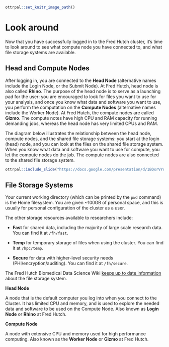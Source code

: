 ```r
ottrpal::set_knitr_image_path()
```

# Look around

Now that you have successfully logged in to the Fred Hutch cluster, it's time to look around to see what compute node you have connected to, and what file storage systems are available.

## Head and Compute Nodes

After logging in, you are connected to the **Head Node** (alternative names include the Login Node, or the Submit Node). At Fred Hutch, head node is also called **Rhino**. The purpose of the head node is to serve as a launching pad for the user: you are encouraged to look for files you want to use for your analysis, and once you know what data and software you want to use, you perform the computation on the **Compute Nodes** (alternative names include the Worker Node). At Fred Hutch, the compute nodes are called **Gizmo**. The compute notes have high CPU and RAM capacity for running demanding jobs, whereas the head node has very limited CPUs and RAM.

The diagram below illustrates the relationship between the head node, compute nodes, and the shared file storage systems: you start at the login (head) node, and you can look at the files on the shared file storage system. When you know what data and software you want to use for compute, you let the compute nodes do the job. The compute nodes are also connected to the shared file storage system.

```r
ottrpal::include_slide("https://docs.google.com/presentation/d/1BQxrVYdKZTbpCaF-i_q9w7s9x034lEXpQZDU-Sl09cs/edit#slide=id.g3149434dbb4_1_3")
```

## File Storage Systems

Your current working directory (which can be printed by the `pwd` command) is the Home filesystem. You are given \~100GB of personal space, and this is usually for personal configuration of the cluster as a user.

The other storage resources available to researchers include:

-   **Fast** for shared data, including the majority of large scale research data. You can find it at `/fh/fast`.

-   **Temp** for temporary storage of files when using the cluster. You can find it at `/hpc/temp`.

-   **Secure** for data with higher-level security needs (PHI/encryption/auditing). You can find it at `/fh/secure`.

The Fred Hutch Biomedical Data Science Wiki [keeps up to date information](https://sciwiki.fredhutch.org/scicomputing/store_posix/) about the file storage system.

::: dictionary
**Head Node**

A node that is the default computer you log into when you connect to the Cluster. It has limited CPU and memory, and is used to explore the needed data and software to be used on the Compute Node. Also known as **Login Node** or **Rhino** at Fred Hutch.

**Compute Node**

A node with extensive CPU and memory used for high performance computing. Also known as the **Worker Node** or **Gizmo** at Fred Hutch.
:::
